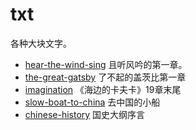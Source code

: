 = txt =

各种大块文字。

* [[hear-the-wind-sing]] 且听风吟的第一章。
* [[the-great-gatsby]] 了不起的盖茨比第一章
* [[imagination]] 《海边的卡夫卡》19章末尾
* [[slow-boat-to-china]] 去中国的小船
* [[chinese-history]] 国史大纲序言
